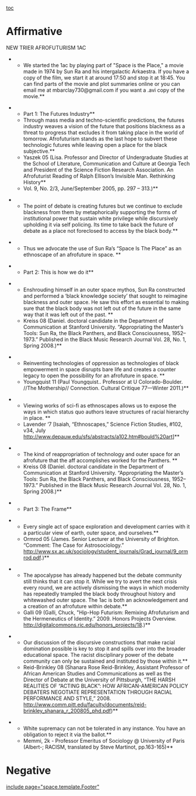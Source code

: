 [[toc]]
=Affirmative= 
NEW TRIER AFROFUTURISM 1AC

**We started the 1ac by playing part of "Space is the Place," a movie made in 1974 by Sun Ra and his intergalactic Arkaestra. If you have a copy of the film, we start it at around 17:50 and stop it at 18:45. You can find parts of the movie and plot summaries online or you can email me at mbarclay730@gmail.com if you want a .avi copy of the movie.** 

**Part 1: The Futures Industry**
**<span class="tagChar">Through mass media and techno-scientific predictions, the futures industry weaves a vision of the future that positions blackness as a threat to progress that excludes it from taking place in the world of tomorrow. Afrofuturism stands as the last hope to subvert these technologic futures while leaving open a place for the black subjective.</span>**
**<span class="tagChar">Yaszek 05</span> (Lisa. Professor and Director of Undergraduate Studies at the School of Literature, Communication and Culture at Georgia Tech and President of the Science Fiction Research Association. An Afrofuturist Reading of Ralph Ellison’s Invisible Man. Rethinking History**
**Vol. 9, No. 2/3, June/September 2005, pp. 297 – 313.)**


**<span class="tagChar">The point of debate is creating futures but we continue to exclude blackness from them by metaphorically supporting the forms of institutional power that sustain white privilege while discursively upholding it via self policing. Its time to take back the future of debate as a place not foreclosed to access by the black body.</span>**

**<span class="tagChar">Thus we advocate the use of Sun Ra’s “Space Is The Place” as an ethnoscape of an afrofuture in space. </span>**

**<span class="tagChar">Part 2: This is how we do it</span>**

**<span class="tagChar">Enshrouding himself in an outer space mythos, Sun Ra constructed and performed a ‘black knowledge society’ that sought to reimagine blackness and outer space. He saw this effort as essential to making sure that the black body was not left out of the future in the same way that it was left out of the past. </span>**
**<span class="tagChar">Kreiss 08</span> (Daniel. doctoral candidate in the Department of Communication at Stanford University. “Appropriating the Master’s Tools: Sun Ra, the Black Panthers, and Black Consciousness, 1952–1973.” Published in the Black Music Research Journal Vol. 28, No. 1, Spring 2008.)**

**<span class="tagChar">Reinventing technologies of oppression as technologies of black empowerment in space disrupts bare life and creates a counter legacy to open the possibility for an afrofuture in space. </span>**
**<span class="tagChar">Youngquist 11</span> (Paul Youngquist.. Professor at U Colorado-Boulder. //The Mothership// Connection. Cultural Critique 77—Winter 2011.)**

**<span class="tagChar">Viewing works of sci-fi as ethnoscapes allows us to expose the ways in which status quo authors leave structures of racial hierarchy in place. </span>**
**<span class="tagChar">Lavender ‘7</span> [Isaiah, “Ethnoscapes,” Science Fiction Studies, #102, v34, July [[http://www.depauw.edu/sfs/abstracts/a102.htm#bould%20art|http://www.depauw.edu/sfs/abstracts/a102.htm#bould%20art]]]**

**<span class="tagChar">The kind of reappropriation of technology and outer space for an afrofuture that the aff accomplishes worked for the Panthers. </span>**
**<span class="tagChar">Kreiss 08</span> (Daniel. doctoral candidate in the Department of Communication at Stanford University. “Appropriating the Master’s Tools: Sun Ra, the Black Panthers, and Black Consciousness, 1952–1973.” Published in the Black Music Research Journal Vol. 28, No. 1, Spring 2008.)**

**<span class="tagChar">Part 3: The Frame</span>**

**Every single act of space exploration and development carries with it a particular view of earth, outer space, and ourselves.**
**<span class="tagChar">Ormrod 05</span> (James. Senior Lecturer at the University of Brighton. “Comment: The Case for Astrosociology.” http://www.sx.ac.uk/sociology/student_journals/Grad_journal/9_ormrod.pdf.)**



**<span class="tagChar">The apocalypse has already happened but the debate community still thinks that it can stop it. While we try to avert the next crisis every round, we are actively dismissing the ways in which modernity has repeatedly trampled the black body throughout history and whitewashed outer space. The 1ac is both an acknowledgement and a creation of an afrofuture within debate.</span>**
**<span class="tagChar">Galli 09</span> (Galli, Chuck, "Hip-Hop Futurism: Remixing Afrofuturism and the Hermeneutics of Identity.” 2009. Honors Projects Overview. http://digitalcommons.ric.edu/honors_projects/18.)**


**Our discussion of the discursive constructions that make racial domination possible is key to stop it and spills over into the broader educational space. The racist disciplinary power of the debate community can only be sustained and instituted by those within it.**
**<span class="tagChar">Reid-Brinkley 08</span> (Shanara Rose Reid-Brinkley, Assistant Professor of African American Studies and Communications as well as the Director of Debate at the University of Pittsburgh, “THE HARSH REALITIES OF “ACTING BLACK”: HOW AFRICAN-AMERICAN POLICY DEBATERS NEGOTIATE REPRESENTATION THROUGH RACIAL PERFORMANCE AND STYLE,” 2008. http://www.comm.pitt.edu/faculty/documents/reid-brinkley_shanara_r_200805_phd.pdf)**



**White supremacy can not be tolerated in any instance. You have an obligation to reject it via the ballot.**
**Memmi, 2k - Professor Emeritus of Sociology @ University of Paris (Albert-; RACISM, translated by Steve Martinot, pp.163-165)**


=Negative= 

[[include page="space.template.Footer"]]